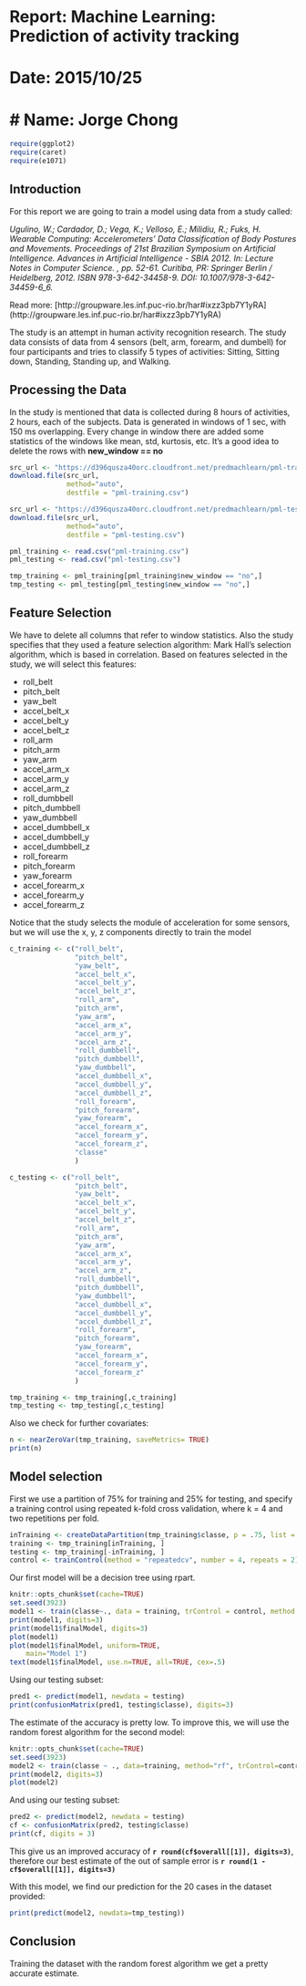 # Report: Machine Learning: Prediction of activity tracking
# Date: 2015/10/25
# Name: Jorge Chong
========================================================
```r
require(ggplot2)
require(caret)
require(e1071)

```

## Introduction

For this report we are going to train a model using data from a study called:

*Ugulino, W.; Cardador, D.; Vega, K.; Velloso, E.; Milidiu, R.; Fuks, H. Wearable Computing: Accelerometers' Data Classification of Body Postures and Movements. Proceedings of 21st Brazilian Symposium on Artificial Intelligence. Advances in Artificial Intelligence - SBIA 2012. In: Lecture Notes in Computer Science. , pp. 52-61. Curitiba, PR: Springer Berlin / Heidelberg, 2012. ISBN 978-3-642-34458-9. DOI: 10.1007/978-3-642-34459-6_6.* 

Read more: [http://groupware.les.inf.puc-rio.br/har#ixzz3pb7Y1yRA] (http://groupware.les.inf.puc-rio.br/har#ixzz3pb7Y1yRA)

The study is an attempt in human activity recognition research. The study data consists of data from 4 sensors (belt, arm, forearm, and dumbell) for four participants and tries to classify 5 types of activities: Sitting, Sitting down, Standing, Standing up, and Walking.

## Processing the Data

In the study is mentioned that data is collected during 8 hours of activities, 2 hours, each of the subjects. Data is generated in windows of 1 sec, with 150 ms overlapping. Every change in window there are added some statistics of the windows like mean, std, kurtosis, etc. It's a good idea to delete the rows with **new_window == no**

```r
src_url <- "https://d396qusza40orc.cloudfront.net/predmachlearn/pml-training.csv"
download.file(src_url, 
              method="auto", 
              destfile = "pml-training.csv")

src_url <- "https://d396qusza40orc.cloudfront.net/predmachlearn/pml-testing.csv"
download.file(src_url, 
              method="auto", 
              destfile = "pml-testing.csv")

pml_training <- read.csv("pml-training.csv")
pml_testing <- read.csv("pml-testing.csv")

tmp_training <- pml_training[pml_training$new_window == "no",]
tmp_testing <- pml_testing[pml_testing$new_window == "no",]

```

## Feature Selection

We have to delete all columns that refer to window statistics. Also the study specifies that they used a feature selection algorithm: Mark Hall's selection algorithm, which is based in correlation. Based on features selected in the study, we will select this features:

* roll_belt
* pitch_belt
* yaw_belt
* accel_belt_x
* accel_belt_y
* accel_belt_z
* roll_arm
* pitch_arm
* yaw_arm
* accel_arm_x
* accel_arm_y
* accel_arm_z
* roll_dumbbell
* pitch_dumbbell
* yaw_dumbbell
* accel_dumbbell_x
* accel_dumbbell_y
* accel_dumbbell_z
* roll_forearm
* pitch_forearm
* yaw_forearm
* accel_forearm_x
* accel_forearm_y
* accel_forearm_z

Notice that the study selects the module of acceleration for some sensors, but we will use the x, y, z components directly to train the model

```r
c_training <- c("roll_belt",
                "pitch_belt",
                "yaw_belt",
                "accel_belt_x",
                "accel_belt_y",
                "accel_belt_z",
                "roll_arm",
                "pitch_arm",
                "yaw_arm",
                "accel_arm_x",
                "accel_arm_y",
                "accel_arm_z",
                "roll_dumbbell",
                "pitch_dumbbell",
                "yaw_dumbbell",
                "accel_dumbbell_x",
                "accel_dumbbell_y",
                "accel_dumbbell_z",
                "roll_forearm",
                "pitch_forearm",
                "yaw_forearm",
                "accel_forearm_x",
                "accel_forearm_y",
                "accel_forearm_z",
                "classe"
                )

c_testing <- c("roll_belt",
                "pitch_belt",
                "yaw_belt",
                "accel_belt_x",
                "accel_belt_y",
                "accel_belt_z",
                "roll_arm",
                "pitch_arm",
                "yaw_arm",
                "accel_arm_x",
                "accel_arm_y",
                "accel_arm_z",
                "roll_dumbbell",
                "pitch_dumbbell",
                "yaw_dumbbell",
                "accel_dumbbell_x",
                "accel_dumbbell_y",
                "accel_dumbbell_z",
                "roll_forearm",
                "pitch_forearm",
                "yaw_forearm",
                "accel_forearm_x",
                "accel_forearm_y",
                "accel_forearm_z"
                )

tmp_training <- tmp_training[,c_training]
tmp_testing <- tmp_testing[,c_testing]

```

Also we check for further covariates:

```r

n <- nearZeroVar(tmp_training, saveMetrics= TRUE)
print(n)

```


## Model selection

First we use a partition of 75% for training and 25% for testing, and specify a training control using repeated k-fold cross validation, where k = 4 and two repetitions per fold.

```r

inTraining <- createDataPartition(tmp_training$classe, p = .75, list = FALSE)
training <- tmp_training[inTraining, ]
testing <- tmp_training[-inTraining, ]
control <- trainControl(method = "repeatedcv", number = 4, repeats = 2)


```

Our first model will be a decision tree using rpart.

```r
knitr::opts_chunk$set(cache=TRUE)
set.seed(3923)
model1 <- train(classe~., data = training, trControl = control, method = "rpart")
print(model1, digits=3)
print(model1$finalModel, digits=3)
plot(model1)
plot(model1$finalModel, uniform=TRUE, 
    main="Model 1")
text(model1$finalModel, use.n=TRUE, all=TRUE, cex=.5)


```

Using our testing subset:
```r
pred1 <- predict(model1, newdata = testing)
print(confusionMatrix(pred1, testing$classe), digits=3)

```

The estimate of the accuracy is pretty low. To improve this, we will use the random forest algorithm for the second model:

```r
knitr::opts_chunk$set(cache=TRUE)
set.seed(3923)
model2 <- train(classe ~ ., data=training, method="rf", trControl=control, verbose=TRUE)
print(model2, digits=3)
plot(model2)

```

And using our testing subset:

```r
pred2 <- predict(model2, newdata = testing)
cf <- confusionMatrix(pred2, testing$classe)
print(cf, digits = 3)

```

This give us an improved accuracy of **`r round(cf$overall[[1]], digits=3)`**, therefore our best estimate of the out of sample error is **`r round(1 - cf$overall[[1]], digits=3)`**

With this model, we find our prediction for the 20 cases in the dataset provided:

```r
print(predict(model2, newdata=tmp_testing))

```

## Conclusion

Training the dataset with the random forest algorithm we get a pretty accurate estimate.
